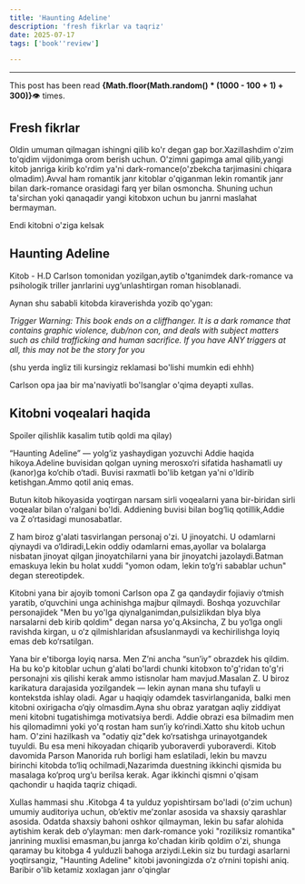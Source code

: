 ```yaml
---
title: 'Haunting Adeline'
description: 'fresh fikrlar va taqriz'
date: 2025-07-17
tags: ['book''review']

---
```

---

<div style={{ marginTop: '2rem', fontStyle: 'italic', color: '#888' }}>
This post has been read <strong>{Math.floor(Math.random() * (1000 - 100 + 1) + 300)}</strong>👁️ times.
</div>

## Fresh fikrlar

Oldin umuman qilmagan ishingni qilib ko'r degan gap bor.Xazillashdim o'zim to'qidim vijdonimga orom berish uchun.
O'zimni gapimga amal qilib,yangi kitob janriga kirib ko'rdim ya'ni dark-romance(o'zbekcha tarjimasini chiqara olmadim).Avval ham romantik janr kitoblar o'qiganman lekin romantik janr bilan dark-romance orasidagi farq yer bilan osmoncha.
Shuning uchun ta'sirchan yoki qanaqadir yangi kitobxon uchun bu janrni maslahat bermayman.

Endi kitobni o'ziga kelsak

## Haunting Adeline
Kitob - H.D Carlson tomonidan yozilgan,aytib o'tganimdek dark-romance va psihologik triller janrlarini uyg‘unlashtirgan roman hisoblanadi.

Aynan shu sababli kitobda kiraverishda yozib qo'ygan:

*Trigger Warning: This book ends on a cliffhanger. It is*
*a dark romance that contains graphic violence, dub/non con,*
*and deals with subject matters such as child trafficking*
*and human sacrifice. If you have ANY triggers at all,*
*this may not be the story for you*

(shu yerda ingliz tili kursingiz reklamasi bo'lishi mumkin edi ehhh)

Carlson opa jaa bir ma'naviyatli bo'lsanglar o'qima deyapti xullas.


## Kitobni voqealari haqida

Spoiler qilishlik kasalim tutib qoldi ma qilay)

“Haunting Adeline” — yolg‘iz yashaydigan yozuvchi Addie haqida hikoya.Adeline buvisidan qolgan uyning merosxo‘ri sifatida hashamatli uy (kanor)ga ko‘chib o‘tadi.
Buvisi raxmatli bo'lib ketgan ya'ni o'ldirib ketishgan.Ammo qotil aniq emas.

Butun kitob hikoyasida yoqtirgan narsam  sirli voqealarni yana bir-biridan sirli voqealar bilan o'ralgani bo'ldi.
Addiening buvisi bilan bog‘liq qotillik,Addie va Z o‘rtasidagi munosabatlar.

Z ham biroz g'alati tasvirlangan personaj o'zi.
 U jinoyatchi. U odamlarni qiynaydi va o‘ldiradi,Lekin oddiy odamlarni emas,ayollar va bolalarga nisbatan jinoyat qilgan jinoyatchilarni yana bir jinoyatchi jazolaydi.Batman emaskuya lekin bu holat xuddi "yomon odam, lekin to‘g‘ri sabablar uchun" degan stereotipdek.

 Kitobni yana bir ajoyib tomoni Carlson opa Z ga qandaydir fojiaviy o‘tmish yaratib, o‘quvchini unga achinishga majbur qilmaydi. Boshqa yozuvchilar personajidek "Men bu yo'lga qiynalganimdan,pulsizlikdan blya blya narsalarni deb kirib qoldim" degan narsa yo'q.Aksincha, Z bu yo‘lga ongli ravishda kirgan, u o‘z qilmishlaridan afsuslanmaydi va kechirilishga loyiq emas deb ko‘rsatilgan.

 Yana bir e'tiborga loyiq narsa. Men Z’ni ancha “sun’iy” obrazdek his qildim. Ha bu ko'p kitoblar uchun g'alati bo'lardi chunki kitobxon to'g'ridan to'g'ri personajni xis qilishi kerak ammo istisnolar ham mavjud.Masalan Z. U  biroz karikatura darajasida yozilgandek — lekin aynan mana shu tufayli u  kontekstda ishlay oladi. Agar u haqiqiy odamdek tasvirlanganida, balki men kitobni oxirigacha o‘qiy olmasdim.Ayna shu  obraz yaratgan aqliy ziddiyat meni kitobni tugatishimga motivatsiya berdi.
 Addie obrazi esa bilmadim men his qilomadimni yoki yo'q rostan ham sun’iy ko‘rindi.Xatto shu kitob uchun ham. O'zini hazilkash va "odatiy qiz"dek ko‘rsatishga urinayotgandek tuyuldi. Bu esa meni hikoyadan chiqarib yuboraverdi yuboraverdi.
 Kitob davomida Parson Manorida ruh borligi ham eslatiladi, lekin bu mavzu birinchi kitobda to‘liq ochilmadi,Nazarimda duestning  ikkinchi qismida bu masalaga ko‘proq urg‘u berilsa kerak. Agar ikkinchi qismni o'qisam qachondir u haqida taqriz chiqadi.


 Xullas hammasi shu .Kitobga 4 ta yulduz yopishtirsam bo'ladi (o'zim uchun) umumiy auditoriya uchun, ob’ektiv me’zonlar asosida va shaxsiy qarashlar asosida. Odatda shaxsiy bahoni oshkor qilmayman, lekin bu safar alohida aytishim kerak deb o‘ylayman: men dark-romance yoki "roziliksiz romantika" janrining muxlisi emasman,bu janrga ko'chadan kirib qoldim o'zi, shunga qaramay bu kitobga 4 yulduzli bahoga arziydi.Lekin siz bu turdagi asarlarni yoqtirsangiz, "Haunting Adeline" kitobi javoningizda o‘z o‘rnini topishi aniq.
 Baribir o'lib ketamiz xoxlagan janr o'qinglar 